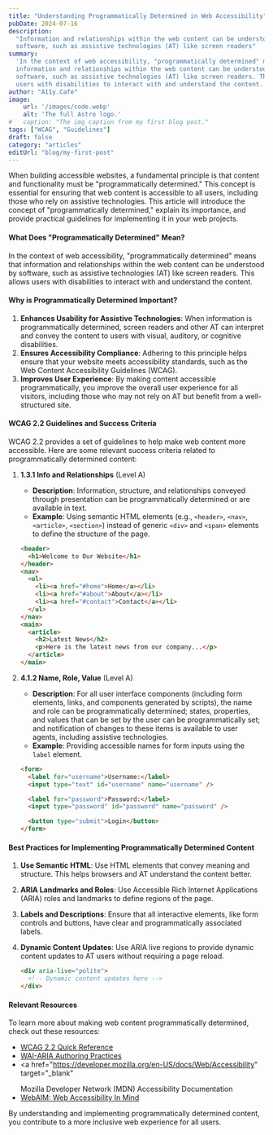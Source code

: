```yaml
---
title: "Understanding Programmatically Determined in Web Accessibility"
pubDate: 2024-07-16
description:
  "Information and relationships within the web content can be understood by
  software, such as assistive technologies (AT) like screen readers"
summary:
  'In the context of web accessibility, "programmatically determined" means that
  information and relationships within the web content can be understood by
  software, such as assistive technologies (AT) like screen readers. This allows
  users with disabilities to interact with and understand the content.'
author: "A11y.Cafe"
image:
    url: '/images/code.webp'
    alt: 'The full Astro logo.'
#   caption: "The img caption from my first blog post."
tags: ["WCAG", "Guidelines"]
draft: false
category: "articles"
editUrl: "blog/my-first-post"
---
```


When building accessible websites, a fundamental principle is that content and
functionality must be "programmatically determined." This concept is essential
for ensuring that web content is accessible to all users, including those who
rely on assistive technologies. This article will introduce the concept of
"programmatically determined," explain its importance, and provide practical
guidelines for implementing it in your web projects.

#### What Does "Programmatically Determined" Mean?

In the context of web accessibility, "programmatically determined" means that
information and relationships within the web content can be understood by
software, such as assistive technologies (AT) like screen readers. This allows
users with disabilities to interact with and understand the content.

#### Why is Programmatically Determined Important?

1. **Enhances Usability for Assistive Technologies**: When information is
   programmatically determined, screen readers and other AT can interpret and
   convey the content to users with visual, auditory, or cognitive disabilities.
2. **Ensures Accessibility Compliance**: Adhering to this principle helps ensure
   that your website meets accessibility standards, such as the Web Content
   Accessibility Guidelines (WCAG).
3. **Improves User Experience**: By making content accessible programmatically,
   you improve the overall user experience for all visitors, including those who
   may not rely on AT but benefit from a well-structured site.

#### WCAG 2.2 Guidelines and Success Criteria

WCAG 2.2 provides a set of guidelines to help make web content more accessible.
Here are some relevant success criteria related to programmatically determined
content:

1. **1.3.1 Info and Relationships** (Level A)

   - **Description**: Information, structure, and relationships conveyed through
     presentation can be programmatically determined or are available in text.
   - **Example**: Using semantic HTML elements (e.g., `<header>`, `<nav>`,
     `<article>`, `<section>`) instead of generic `<div>` and `<span>` elements
     to define the structure of the page.

   ```html
   <header>
     <h1>Welcome to Our Website</h1>
   </header>
   <nav>
     <ul>
       <li><a href="#home">Home</a></li>
       <li><a href="#about">About</a></li>
       <li><a href="#contact">Contact</a></li>
     </ul>
   </nav>
   <main>
     <article>
       <h2>Latest News</h2>
       <p>Here is the latest news from our company...</p>
     </article>
   </main>
   ```

2. **4.1.2 Name, Role, Value** (Level A)

   - **Description**: For all user interface components (including form
     elements, links, and components generated by scripts), the name and role
     can be programmatically determined; states, properties, and values that can
     be set by the user can be programmatically set; and notification of changes
     to these items is available to user agents, including assistive
     technologies.
   - **Example**: Providing accessible names for form inputs using the `label`
     element.

   ```html
   <form>
     <label for="username">Username:</label>
     <input type="text" id="username" name="username" />

     <label for="password">Password:</label>
     <input type="password" id="password" name="password" />

     <button type="submit">Login</button>
   </form>
   ```

#### Best Practices for Implementing Programmatically Determined Content

1. **Use Semantic HTML**: Use HTML elements that convey meaning and structure.
   This helps browsers and AT understand the content better.
2. **ARIA Landmarks and Roles**: Use Accessible Rich Internet Applications
   (ARIA) roles and landmarks to define regions of the page.
3. **Labels and Descriptions**: Ensure that all interactive elements, like form
   controls and buttons, have clear and programmatically associated labels.
4. **Dynamic Content Updates**: Use ARIA live regions to provide dynamic content
   updates to AT users without requiring a page reload.

   ```html
   <div aria-live="polite">
     <!-- Dynamic content updates here -->
   </div>
   ```

#### Relevant Resources

To learn more about making web content programmatically determined, check out
these resources:

- <a href="https://www.w3.org/WAI/WCAG22/quickref/" target="_blank">
    WCAG 2.2 Quick Reference
  </a>
- <a href="https://www.w3.org/TR/wai-aria-practices/" target="_blank">
    WAI-ARIA Authoring Practices
  </a>
- <a
    href="https://developer.mozilla.org/en-US/docs/Web/Accessibility"
    target="_blank"
  >
    Mozilla Developer Network (MDN) Accessibility Documentation
  </a>
- <a href="https://webaim.org/" target="_blank">
    WebAIM: Web Accessibility In Mind
  </a>

By understanding and implementing programmatically determined content, you
contribute to a more inclusive web experience for all users.
